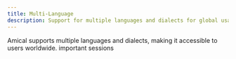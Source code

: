 ```yaml
---
title: Multi-Language
description: Support for multiple languages and dialects for global usability
---
```


Amical supports multiple languages and dialects, making it accessible to users worldwide.
important sessions
